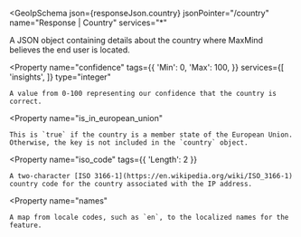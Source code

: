 
<GeoIpSchema
  json={responseJson.country}
  jsonPointer="/country"
  name="Response | Country"
  services="*"
>
  A JSON object containing details about the country where MaxMind believes the
  end user is located.

  <Property
    name="confidence"
    tags={{
      'Min': 0,
      'Max': 100,
    }}
    services={[
      'insights',
    ]}
    type="integer"
  >
    A value from 0-100 representing our confidence that the country is correct.
  </Property>

  <Property
    name="is_in_european_union"
  >
    This is `true` if the country is a member state of the European Union.
    Otherwise, the key is not included in the `country` object.
  </Property>

  <Property
    name="iso_code"
    tags={{
      'Length': 2
    }}
  >
    A two-character [ISO 3166-1](https://en.wikipedia.org/wiki/ISO_3166-1)
    country code for the country associated with the IP address.
  </Property>

  <Property
    name="names"
  >
    A map from locale codes, such as `en`, to the localized names for the
    feature.
  </Property>
</GeoIpSchema>
